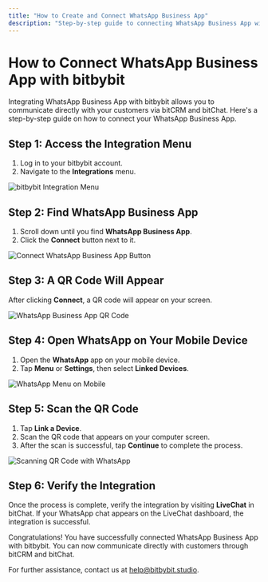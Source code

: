 ```yaml
---
title: "How to Create and Connect WhatsApp Business App"
description: "Step-by-step guide to connecting WhatsApp Business App with bitbybit platform for direct customer communication."
---
```



# How to Connect WhatsApp Business App with bitbybit

Integrating WhatsApp Business App with bitbybit allows you to communicate directly with your customers via bitCRM and bitChat. Here's a step-by-step guide on how to connect your WhatsApp Business App.

## Step 1: Access the Integration Menu

1. Log in to your bitbybit account.
2. Navigate to the **Integrations** menu.

<img
  src="/images/integrations-menu.png"
  alt="bitbybit Integration Menu"
  className="rounded-lg"
/>

## Step 2: Find WhatsApp Business App

1. Scroll down until you find **WhatsApp Business App**.
2. Click the **Connect** button next to it.

<img
  src="/images/connect-whatsapp.png"
  alt="Connect WhatsApp Business App Button"
  className="rounded-lg"
/>

## Step 3: A QR Code Will Appear

After clicking **Connect**, a QR code will appear on your screen.

<img
  src="/images/qr-code.png"
  alt="WhatsApp Business App QR Code"
  className="rounded-lg"
/>

## Step 4: Open WhatsApp on Your Mobile Device

1. Open the **WhatsApp** app on your mobile device.
2. Tap **Menu** or **Settings**, then select **Linked Devices**.

<img
  src="/images/whatsapp-settings.png"
  alt="WhatsApp Menu on Mobile"
  className="rounded-lg"
/>

## Step 5: Scan the QR Code

1. Tap **Link a Device**.
2. Scan the QR code that appears on your computer screen.
3. After the scan is successful, tap **Continue** to complete the process.

<img
  src="/images/scan-qr.png"
  alt="Scanning QR Code with WhatsApp"
  className="rounded-lg"
/>

## Step 6: Verify the Integration

Once the process is complete, verify the integration by visiting **LiveChat** in bitChat. If your WhatsApp chat appears on the LiveChat dashboard, the integration is successful.

Congratulations! You have successfully connected WhatsApp Business App with bitbybit. You can now communicate directly with customers through bitCRM and bitChat.

For further assistance, contact us at [help@bitbybit.studio](mailto:help@bitbybit.studio).
